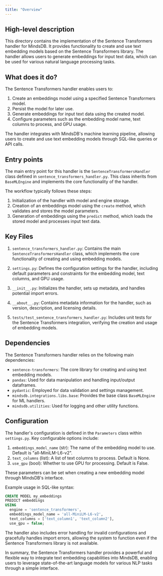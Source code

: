 ```yaml
---
title: "Overview"
---
```


## High-level description
This directory contains the implementation of the Sentence Transformers handler for MindsDB. It provides functionality to create and use text embedding models based on the Sentence Transformers library. The handler allows users to generate embeddings for input text data, which can be used for various natural language processing tasks.

## What does it do?
The Sentence Transformers handler enables users to:
1. Create an embeddings model using a specified Sentence Transformers model.
2. Persist the model for later use.
3. Generate embeddings for input text data using the created model.
4. Configure parameters such as the embedding model name, text columns to process, and GPU usage.

The handler integrates with MindsDB's machine learning pipeline, allowing users to create and use text embedding models through SQL-like queries or API calls.

## Entry points
The main entry point for this handler is the `SentenceTransformersHandler` class defined in `sentence_transformers_handler.py`. This class inherits from `BaseMLEngine` and implements the core functionality of the handler.

The workflow typically follows these steps:
1. Initialization of the handler with model and engine storage.
2. Creation of an embeddings model using the `create` method, which validates and stores the model parameters.
3. Generation of embeddings using the `predict` method, which loads the stored model and processes input text data.

## Key Files
1. `sentence_transformers_handler.py`: Contains the main `SentenceTransformersHandler` class, which implements the core functionality of creating and using embedding models.

2. `settings.py`: Defines the configuration settings for the handler, including default parameters and constraints for the embedding model, text columns, and GPU usage.

3. `__init__.py`: Initializes the handler, sets up metadata, and handles potential import errors.

4. `__about__.py`: Contains metadata information for the handler, such as version, description, and licensing details.

5. `tests/test_sentence_transformers_handler.py`: Includes unit tests for the Sentence Transformers integration, verifying the creation and usage of embedding models.

## Dependencies
The Sentence Transformers handler relies on the following main dependencies:
- `sentence-transformers`: The core library for creating and using text embedding models.
- `pandas`: Used for data manipulation and handling input/output dataframes.
- `pydantic`: Employed for data validation and settings management.
- `mindsdb.integrations.libs.base`: Provides the base class `BaseMLEngine` for ML handlers.
- `mindsdb.utilities`: Used for logging and other utility functions.

## Configuration
The handler's configuration is defined in the `Parameters` class within `settings.py`. Key configurable options include:

1. `embeddings_model_name` (str): The name of the embedding model to use. Default is "all-MiniLM-L6-v2".
2. `text_columns` (list): A list of text columns to process. Default is None.
3. `use_gpu` (bool): Whether to use GPU for processing. Default is False.

These parameters can be set when creating a new embedding model through MindsDB's interface.

Example usage in SQL-like syntax:
```sql
CREATE MODEL my_embeddings
PREDICT embeddings
USING
  engine = 'sentence_transformers',
  embeddings_model_name = 'all-MiniLM-L6-v2',
  text_columns = ['text_column1', 'text_column2'],
  use_gpu = false;
```

The handler also includes error handling for invalid configurations and gracefully handles import errors, allowing the system to function even if the Sentence Transformers library is not available.

In summary, the Sentence Transformers handler provides a powerful and flexible way to integrate text embedding capabilities into MindsDB, enabling users to leverage state-of-the-art language models for various NLP tasks through a simple interface.